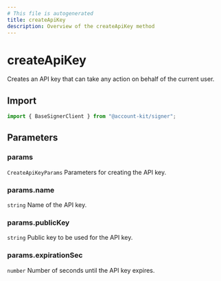 ```yaml
---
# This file is autogenerated
title: createApiKey
description: Overview of the createApiKey method
---
```


# createApiKey

Creates an API key that can take any action on behalf of the current user.

## Import

```ts
import { BaseSignerClient } from "@account-kit/signer";
```

## Parameters

### params

`CreateApiKeyParams`
Parameters for creating the API key.

### params.name

`string`
Name of the API key.

### params.publicKey

`string`
Public key to be used for the API key.

### params.expirationSec

`number`
Number of seconds until the API key expires.
